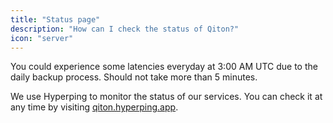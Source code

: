 ```yaml
---
title: "Status page"
description: "How can I check the status of Qiton?"
icon: "server"
---
```


<Info>You could experience some latencies everyday at 3:00 AM UTC due to the daily backup process.
    Should not take more than 5 minutes.</Info>

We use Hyperping to monitor the status of our services. You can check it at any time by visiting [qiton.hyperping.app](https://qiton.hyperping.app).
